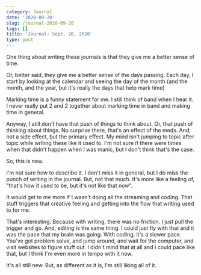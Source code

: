 ```yaml
---
category: Journal
date: '2020-09-20'
slug: /journal-2020-09-20
tags: []
title: 'Journal: Sept. 20, 2020'
type: post
---
```



One thing about writing these journals is that they give me a better sense of time. 

Or, better said, they give me a better sense of the days passing. Each day, I start by looking at the calendar and seeing the day of the month (and the month, and the year, but it's really the days that help mark time)

Marking time is a funny statement for me. I still think of band when I hear it. I never really put 2 and 2 together about marking time in band and making time in general. 

Anyway, I still don't have that push of things to think about. Or, that push of thinking about things. No surprise there, that's an effect of the meds. And, not a side effect, but the primary effect. My mind isn't jumping to topic after topic while writing these like it used to. I'm not sure if there were times when that didn't happen when I was manic, but I don't think that's the case. 

So, this is new. 

I'm not sure how to describe it. I don't miss it in general, but I do miss the punch of writing in the journal. But, not that much. It's more like a feeling of, "that's how it used to be, but it's not like that now". 

It would get to me  more if I wasn't doing all the streaming and coding. That stuff triggers that creative feeling and getting into the flow that writing used to for me. 

That's interesting. Because with writing, there was no friction. I just pull the trigger and go. And, editing is the same thing. I could just fly with that and it was the pace that my brain was going. With coding, it's a slower pace. You've got problem solve, and jump around, and wait for the computer, and visit websites to figure stuff out. I didn't mind that at all and I could pace like that, but I think I'm even more in tempo with it now. 

It's all still new. But, as different as it is, I'm still liking all of it.